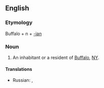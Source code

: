 ==English==

===Etymology===
Buffalo + n + [[-ian]]

===Noun===
{{en-noun}}

# An inhabitant or a resident of [[Buffalo]], [[NY]].

====Translations====
{{trans-top|inhabitant or a resident of Buffalo, NY}}
* Russian: {{t|ru|бу́ффалец|m|sc=Cyrl}}, {{t|ru|бу́ффальцы|m-p|sc=Cyrl}}
{{trans-mid}}
{{trans-bottom}}